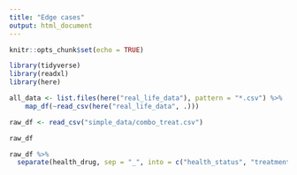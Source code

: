 ```yaml
---
title: "Edge cases"
output: html_document
---
```


```r
knitr::opts_chunk$set(echo = TRUE)
```

```r
library(tidyverse)
library(readxl)
library(here)
```

```r

all_data <- list.files(here("real_life_data"), pattern = "*.csv") %>% 
    map_df(~read_csv(here("real_life_data", .)))
```


```r
raw_df <- read_csv("simple_data/combo_treat.csv")
```



```r
raw_df
```

```r
raw_df %>% 
  separate(health_drug, sep = "_", into = c("health_status", "treatment"))
```

